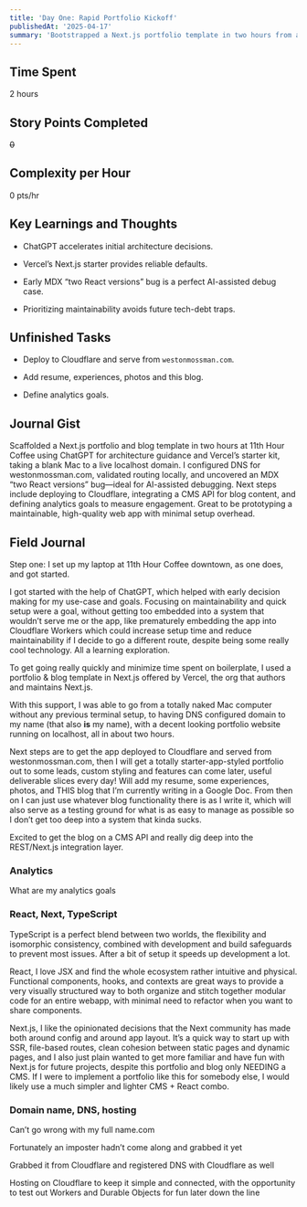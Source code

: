 ```yaml
---
title: 'Day One: Rapid Portfolio Kickoff'
publishedAt: '2025-04-17'
summary: 'Bootstrapped a Next.js portfolio template in two hours from a coffee shop with zero prior setup.'
---
```


## Time Spent

2 hours

## Story Points Completed

~~0~~

## Complexity per Hour

0 pts/hr

## Key Learnings and Thoughts

- ChatGPT accelerates initial architecture decisions.

- Vercel’s Next.js starter provides reliable defaults.

- Early MDX “two React versions” bug is a perfect AI-assisted debug case.

- Prioritizing maintainability avoids future tech-debt traps.

## Unfinished Tasks

- Deploy to Cloudflare and serve from `westonmossman.com`.

- Add resume, experiences, photos and this blog.

- Define analytics goals.

## Journal Gist

Scaffolded a Next.js portfolio and blog template in two hours at 11th Hour Coffee using ChatGPT for architecture guidance and Vercel’s starter kit, taking a blank Mac to a live localhost domain. I configured DNS for westonmossman.com, validated routing locally, and uncovered an MDX “two React versions” bug—ideal for AI-assisted debugging. Next steps include deploying to Cloudflare, integrating a CMS API for blog content, and defining analytics goals to measure engagement. Great to be prototyping a maintainable, high-quality web app with minimal setup overhead.

## Field Journal

Step one: I set up my laptop at 11th Hour Coffee downtown, as one does, and got started.

I got started with the help of ChatGPT, which helped with early decision making for my use-case and goals. Focusing on maintainability and quick setup were a goal, without getting too embedded into a system that wouldn’t serve me or the app, like prematurely embedding the app into Cloudflare Workers which could increase setup time and reduce maintainability if I decide to go a different route, despite being some really cool technology. All a learning exploration.

To get going really quickly and minimize time spent on boilerplate, I used a portfolio & blog template in Next.js offered by Vercel, the org that authors and maintains Next.js.

With this support, I was able to go from a totally naked Mac computer without any previous terminal setup, to having DNS configured domain to my name (that also **is** my name), with a decent looking portfolio website running on localhost, all in about two hours.

Next steps are to get the app deployed to Cloudflare and served from westonmossman.com, then I will get a totally starter-app-styled portfolio out to some leads, custom styling and features can come later, useful deliverable slices every day! Will add my resume, some experiences, photos, and THIS blog that I’m currently writing in a Google Doc. From then on I can just use whatever blog functionality there is as I write it, which will also serve as a testing ground for what is as easy to manage as possible so I don’t get too deep into a system that kinda sucks.

Excited to get the blog on a CMS API and really dig deep into the REST/Next.js integration layer.

### **Analytics**

What are my analytics goals

### **React, Next, TypeScript**

TypeScript is a perfect blend between two worlds, the flexibility and isomorphic consistency, combined with development and build safeguards to prevent most issues. After a bit of setup it speeds up development a lot.

React, I love JSX and find the whole ecosystem rather intuitive and physical. Functional components, hooks, and contexts are great ways to provide a very visually structured way to both organize and stitch together modular code for an entire webapp, with minimal need to refactor when you want to share components.

Next.js, I like the opinionated decisions that the Next community has made both around config and around app layout. It’s a quick way to start up with SSR, file-based routes, clean cohesion between static pages and dynamic pages, and I also just plain wanted to get more familiar and have fun with Next.js for future projects, despite this portfolio and blog only NEEDING a CMS. If I were to implement a portfolio like this for somebody else, I would likely use a much simpler and lighter CMS + React combo.

### **Domain name, DNS, hosting**

Can’t go wrong with my full name.com

Fortunately an imposter hadn’t come along and grabbed it yet

Grabbed it from Cloudflare and registered DNS with Cloudflare as well

Hosting on Cloudflare to keep it simple and connected, with the opportunity to test out Workers and Durable Objects for fun later down the line
